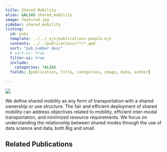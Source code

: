 ```yaml
---
title: Shared Mobility
alias: &ALIAS shared_mobility
image: featured.jpg
sidebar: shared_mobility
listing:
  id: pubs
  template: ../../_ejs/publications-people.ejs 
  contents: ../../publications/**/*.qmd
  sort: "pub_number desc"
  # sort-ui: true
  filter-ui: true
  include:
    categories: *ALIAS
  fields: [publication, title, categories, image, date, author]

---
```

![](featured.jpg)

We define shared mobility as any form of transportation with a shared ownership or use structure. The fair and efficient deployment of shared mobility can address objectives related to mobility, efficient inter-modal transportation, and minimized resource requirements. We focus on understanding the relationship between shared modes through the use of data science and data, both Big and small.

## Related Publications


:::{#pubs}
:::